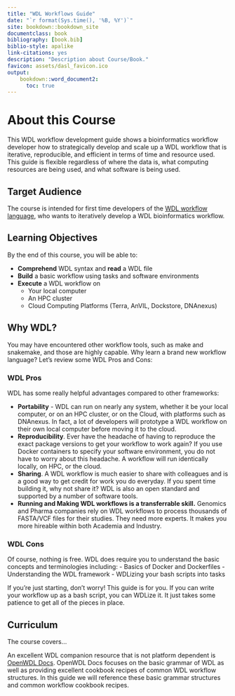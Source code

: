 ```yaml
---
title: "WDL Workflows Guide"
date: "`r format(Sys.time(), '%B, %Y')`"
site: bookdown::bookdown_site
documentclass: book
bibliography: [book.bib]
biblio-style: apalike
link-citations: yes
description: "Description about Course/Book."
favicon: assets/dasl_favicon.ico
output:
    bookdown::word_document2:
      toc: true
---
```


# About this Course {-}

This WDL workflow development guide shows a bioinformatics workflow developer how to strategically develop and scale up a WDL workflow that is iterative, reproducible, and efficient in terms of time and resource used. This guide is flexible regardless of where the data is, what computing resources are being used, and what software is being used. 

## Target Audience

The course is intended for first time developers of the [WDL workflow language](https://github.com/openwdl/wdl), who wants to iteratively develop a WDL bioinformatics workflow. 

## Learning Objectives

By the end of this course, you will be able to:

- **Comprehend** WDL syntax and **read** a WDL file
- **Build** a basic workflow using tasks and software environments
- **Execute** a WDL workflow on 
    - Your local computer
    - An HPC cluster
    - Cloud Computing Platforms (Terra, AnVIL, Dockstore, DNAnexus)

## Why WDL?

You may have encountered other workflow tools, such as make and snakemake, and those are highly capable. Why learn a brand new workflow language? Let's review some WDL Pros and Cons:

### WDL Pros

WDL has some really helpful advantages compared to other frameworks:

- **Portability** - WDL can run on nearly any system, whether it be your local computer, or on an HPC cluster, or on the Cloud, with platforms such as DNAnexus. In fact, a lot of developers will prototype a WDL workflow on their own local computer before moving it to the cloud.
- **Reproducibility**. Ever have the headache of having to reproduce the exact package versions to get your workflow to work again? If you use Docker containers to specify your software environment, you do not have to worry about this headache. A workflow will run identically locally, on HPC, or the cloud.
- **Sharing**. A WDL workflow is much easier to share with colleagues and is a good way to get credit for work you do everyday. If you spent time building it, why not share it? WDL is also an open standard and supported by a number of software tools.
- **Running and Making WDL workflows is a transferrable skill.** Genomics and Pharma companies rely on WDL workflows to process thousands of FASTA/VCF files for their studies. They need more experts. It makes you more hireable within both Academia and Industry. 

### WDL Cons

Of course, nothing is free. WDL does require you to understand the basic concepts and terminologies including:
 - Basics of Docker and Dockerfiles
 - Understanding the WDL framework
 - WDLizing your bash scripts into tasks

If you're just starting, don't worry! This guide is for you. If you can write your workflow up as a bash script, you can WDLize it. It just takes some patience to get all of the pieces in place.

## Curriculum

The course covers...


An excellent WDL companion resource that is not platform dependent is [OpenWDL Docs](https://docs.openwdl.org/en/stable/). OpenWDL Docs focuses on the basic grammar of WDL as well as providing excellent cookbook recipes of common WDL workflow structures. In this guide we will reference these basic grammar structures and common workflow cookbook recipes.
